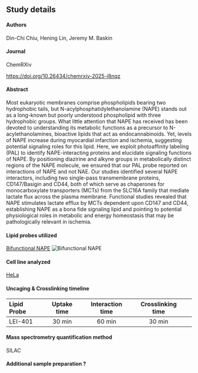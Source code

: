 
## Study details

#### Authors

Din-Chi Chiu, Hening Lin, Jeremy M. Baskin

#### Journal
ChemR&Chi;iv

<https://doi.org/10.26434/chemrxiv-2025-j8nqz>{target="_blank"}

#### Abstract
Most eukaryotic membranes comprise phospholipids bearing two hydrophobic tails, but N-acylphosphatidylethanolamine (NAPE) stands out as a long-known but poorly understood phospholipid with three hydrophobic groups. What little attention that NAPE has received has been devoted to understanding its metabolic functions as a precursor to N-acylethanolamines, bioactive lipids that act as endocannabinoids. Yet, levels of NAPE increase during myocardial infarction and ischemia, suggesting potential signaling roles for this lipid. Here, we exploit photoaffinity labeling (PAL) to identify NAPE-interacting proteins and elucidate signaling functions of NAPE. By positioning diazirine and alkyne groups in metabolically distinct regions of the NAPE molecule, we ensured that our PAL probe reported on interactions of NAPE and not NAE. Our studies identified several NAPE interactors, including two single-pass transmembrane proteins, CD147/Basigin and CD44, both of which serve as chaperones for monocarboxylate transporters (MCTs) from the SLC16A family that mediate lactate flux across the plasma membrane. Functional studies revealed that NAPE stimulates lactate efflux by MCTs dependent upon CD147 and CD44, establishing NAPE as a bona fide signaling lipid and pointing to potential physiological roles in metabolic and energy homeostasis that may be pathologically relevant in ischemia.

#### Lipid probes utilized

<a href="/LipidProbe/N-Acylphosphatidylethanolamine.qmd" class="hover-preview">Bifunctional NAPE</a>
<span class="hover-image">
  <img src="/LipidProbe/Structures/BF_NAPE.png" alt="Bifunctional NAPE" />
</span>

#### Cell line analyzed

[HeLa](https://www.atcc.org/products/ccl-2){target="_blank"} 

#### Uncaging & Crosslinking timeline

| Lipid Probe | Uptake time | Interaction time | Crosslinking time |
|:-------|:------:|:------:|:------:|:------:|
| LEI-401    | 30 min  | 60 min | 30 min  |

#### Mass spectrometry quantification method

SILAC


#### Additional sample preparation <span class="help-symbol" title="e.g. sub-cellular fractionation, depletion, etc.">?</span>
